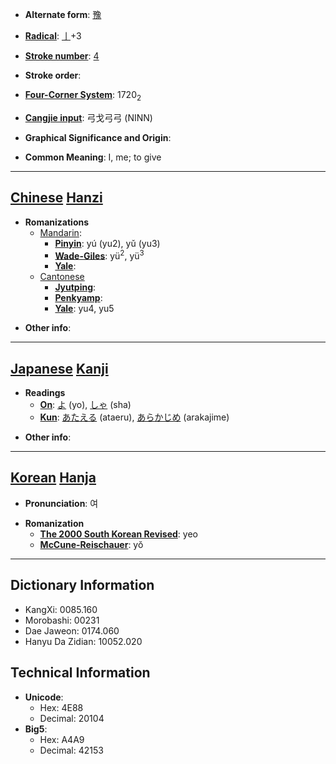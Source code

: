 * '''Alternate form''': [[豫]]

* '''[[Wiktionary:Chinese radical index| Radical]]''': [[Wiktionary:Chinese radical index 亅|亅]]+3

* '''[[Wiktionary:Chinese total strokes index|Stroke number]]''': [[Wiktionary:Chinese total strokes index 4|4]]

* '''Stroke order''': 

* '''[[Wiktionary:Chinese four corner index|Four-Corner System]]''': 1720<sub>2</sub>

* '''[[Wiktionary:Chinese Cangjie index|Cangjie input]]''': 弓戈弓弓 (NINN)

* '''Graphical Significance and Origin''': 

* '''Common Meaning''': I, me; to give

----

== [[Chinese]] [[Hanzi]] ==

* '''Romanizations'''
** [[Mandarin]]:
*** '''[[Pinyin]]''': yú (yu2), yǔ (yu3)
*** '''[[Wade-Giles]]''': yü<sup>2</sup>, yü<sup>3</sup>
*** '''[[Yale]]''': 
**[[Cantonese]]
***'''[[Jyutping]]''':
***'''[[Penkyamp]]''': 
***'''[[Yale]]''': yu4, yu5

* '''Other info''': 

----

== [[Japanese]] [[Kanji]] ==

* '''Readings'''
** '''[[On]]''': [[よ]] (yo), [[しゃ]] (sha)
** '''[[Kun]]''': [[あたえる]] (ataeru), [[あらかじめ]] (arakajime)

* '''Other info''':  

----

== [[Korean]] [[Hanja]] ==

* '''Pronunciation''': 여

* '''Romanization'''
** '''[[The 2000 South Korean Revised Romanization|The 2000 South Korean Revised]]''': yeo
** '''[[McCune-Reischauer]]''': yŏ

----

== Dictionary Information ==

* KangXi: 0085.160
* Morobashi: 00231
* Dae Jaweon: 0174.060
* Hanyu Da Zidian: 10052.020

== Technical Information ==

* '''Unicode''':
** Hex: 4E88
** Decimal: 20104
* '''Big5''':
** Hex: A4A9
** Decimal: 42153